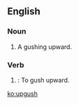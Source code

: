 ==English==

===Noun===
{{en-noun|es}}

# {{archaic}} A gushing upward.
#: {{rfquotek|Hawthorne}}

===Verb===
{{en-verb|upgushes|upgushing|upgushed}}

# {{obsolete}}: To gush upward.

[[ko:upgush]]